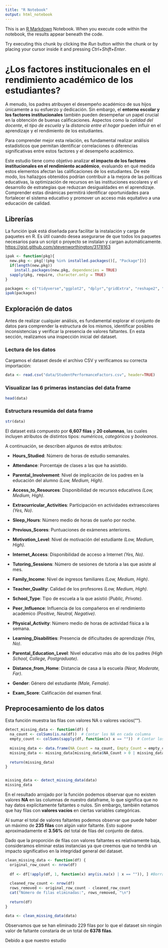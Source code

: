 ```yaml
---
title: "R Notebook"
output: html_notebook
---
```


This is an [R Markdown](http://rmarkdown.rstudio.com) Notebook. When you execute code within the notebook, the results appear beneath the code. 

Try executing this chunk by clicking the *Run* button within the chunk or by placing your cursor inside it and pressing *Ctrl+Shift+Enter*. 

# ¿Los factores institucionales en el rendimiento académico de los estudiantes?

A menudo, los padres atribuyen el desempeño académico de sus hijos únicamente a su esfuerzo y dedicación. Sin embargo, el **entorno escolar y los factores institucionales** también pueden desempeñar un papel crucial en la obtención de buenas calificaciones. Aspectos como la *calidad del docente*, el *tipo de escuela* y la *distancia entre el hogar* pueden influir en el aprendizaje y el rendimiento de los estudiantes. 

Para comprender mejor esta relación, es fundamental realizar análisis estadísticos que permitan identificar correlaciones o diferencias significativas entre estos factores y el desempeño académico.

Este estudio tiene como objetivo analizar **el impacto de los factores institucionales en el rendimiento académico**, evaluando en qué medida estos elementos afectan las calificaciones de los estudiantes. 
De este modo, los hallazgos obtenidos podrían contribuir a la mejora de las políticas educativas, la optimización de recursos en las instituciones escolares y el desarrollo de estrategias que reduzcan desigualdades en el aprendizaje. Comprender estas dinámicas permitirá identificar oportunidades para fortalecer el sistema educativo y promover un acceso más equitativo a una educación de calidad.

## Librerías

La función ipak está diseñada para facilitar la instalación y carga de paquetes en R. Es útil cuando desea asegurarse de que todos los paquetes necesarios para un script o proyecto se instalan y cargan automáticamente. <https://gist.github.com/stevenworthington/3178163>

```r
ipak <- function(pkg){
  new.pkg <- pkg[!(pkg %in% installed.packages()[, "Package"])]
  if(length(new.pkg))
    install.packages(new.pkg, dependencies = TRUE)
  sapply(pkg, require, character.only = TRUE)
}

packages <- c("tidyverse","ggplot2", "dplyr","gridExtra", "reshape2", "car", "ggridges", "factoextra", "cluster", "NbClust", "RColorBrewer")
ipak(packages)
```

## Exploración de datos  

Antes de realizar cualquier análisis, es fundamental explorar el conjunto de datos para comprender la estructura de los mismos, identificar posibles inconsistencias y verificar la presencia de valores faltantes. En esta sección, realizamos una inspección inicial del dataset.  

### Lectura de los datos  

Cargamos el dataset desde el archivo CSV y verificamos su correcta importación:  

```r
data <- read.csv("data/StudentPerformanceFactors.csv", header=TRUE)
```

### Visualizar las 6 primeras instancias del data frame

```r
head(data)
```

### Estructura resumida del data frame

```r
str(data)
```

El dataset está compuesto por **6,607 filas** y **20 columnas**, las cuales incluyen atributos de distintos tipos: *numéricos*, *categóricos* y *booleanos*.

A continuación, se describen algunos de estos atributos:

-   **Hours_Studied**: Número de horas de estudio semanales.

-   **Attendance**: Porcentaje de clases a las que ha asistido.

-   **Parental_Involvement**: Nivel de implicación de los padres en la educación del alumno *(Low, Medium, High)*.

-   **Access_to_Resources**: Disponibilidad de recursos educativos *(Low, Medium, High)*.

-   **Extracurricular_Activities**: Participación en actividades extraescolares *(Yes, No)*.

-   **Sleep_Hours**: Número medio de horas de sueño por noche.

-   **Previous_Scores**: Puntuaciones de exámenes anteriores.

-   **Motivation_Level**: Nivel de motivación del estudiante *(Low, Medium, High)*.

-   **Internet_Access**: Disponibilidad de acceso a Internet *(Yes, No)*.

-   **Tutoring_Sessions**: Número de sesiones de tutoría a las que asiste al mes.

-   **Family_Income**: Nivel de ingresos familiares *(Low, Medium, High)*.

-   **Teacher_Quality**: Calidad de los profesores *(Low, Medium, High)*.

-   **School_Type**: Tipo de escuela a la que asistió *(Public, Private)*.

-   **Peer_Influence**: Influencia de los compañeros en el rendimiento académico *(Positive, Neutral, Negative)*.

-   **Physical_Activity**: Número medio de horas de actividad física a la semana.

-   **Learning_Disabilities**: Presencia de dificultades de aprendizaje *(Yes, No)*.

-   **Parental_Education_Level**: Nivel educativo más alto de los padres *(High School, College, Postgraduate)*.

-   **Distance_from_Home**: Distancia de casa a la escuela *(Near, Moderate, Far)*.

-   **Gender**: Género del estudiante *(Male, Female)*.

-   **Exam_Score**: Calificación del examen final.

## Preprocesamiento de los datos

Esta función muestra las filas con valores NA o valores vacios("").

```r
detect_missing_data <- function(df) {
  na_count <- colSums(is.na(df))  # Contar los NA en cada columna
  empty_count <- colSums(sapply(df, function(x) x == ""))  # Contar los valores vacíos en cada columna
  
  missing_data <- data.frame(NA_Count = na_count, Empty_Count = empty_count)
  missing_data <- missing_data[missing_data$NA_Count > 0 | missing_data$Empty_Count > 0, ]
  
  return(missing_data)
}


missing_data <- detect_missing_data(data)
missing_data
```

En el resultado arrojado por la función podemos observar que no existen valores **NA** en las columnas de nuestro dataframe, lo que significa que no hay datos explícitamente faltantes o nulos. Sin embargo, también notamos que hay filas con **valores vacíos** en ciertas variables categóricas.

Al sumar el total de valores faltantes podemos observar que puede haber un máximo de **235 filas** con algún valor faltante. Esto supone aproximadamente el **3.56%** del total de filas del conjunto de datos.

Dado que la proporción de filas con valores faltantes es relativamente baja, consideramos eliminar estas instancias ya que creemos que no tendrá un impacto significativo en la integridad general del dataset.

```r
clean_missing_data <- function(df) {
  original_row_count <- nrow(df)
  
  df <- df[!apply(df, 1, function(x) any(is.na(x) | x == "")), ] #Borramos las filas
  
  cleaned_row_count <- nrow(df)
  rows_removed <- original_row_count - cleaned_row_count
  cat("Número de filas eliminadas:", rows_removed, "\n")
  
  return(df)
}

data <- clean_missing_data(data)
```

Observamos que se han eliminado 229 filas por lo que el dataset sin ningún valor de faltante constaría de un total de **6378 filas**.


Debido a que nuestro estudio

